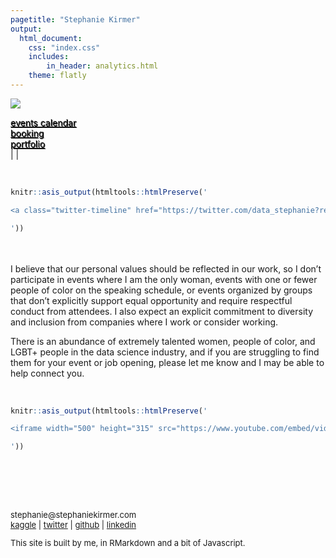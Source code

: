 ```yaml
---
pagetitle: "Stephanie Kirmer"
output: 
  html_document:
    css: "index.css"
    includes:
        in_header: analytics.html
    theme: flatly
---
```



<div class = "header">
<img src="img/widerfront.png">
<div class="mainmenu">
<a href="events.html"  style = 'text-shadow:  1px 1px #000000'>events calendar</a> <BR>
<a href="booking.html" style = 'text-shadow:  1px 1px #000000'>booking</a> <BR>
<a href="projects.html" style = 'text-shadow:  1px 1px #000000'>portfolio</a> <BR>
<a href="http://github.com/skirmer" onclick="gtag('event', 'click', {'event_category' : 'social', 'event_action' : 'outclick', 'event_label' : 'github'});"style = 'text-shadow: 1px 1px #000000'><i class="fab fa-github fa-1x"></i></a>
|  <a href="http://linkedin.com/in/skirmer" onclick="gtag('event', 'click', {'event_category' : 'social', 'event_action' : 'outclick', 'event_label' : 'linkedin'});" style = 'text-shadow: 1px 1px #000000'><i class="fab fa-linkedin fa-1x"></i></a> 
|  <a href="https://medium.com/@s.kirmer" onclick="gtag('event', 'click', {'event_category' : 'social', 'event_action' : 'outclick', 'event_label' : 'medium'});" style = 'text-shadow: 1px 1px #000000'><i class="fab fa-medium fa-1x"></i></a><BR>
</div>

</div>



<BR>
<div class="col-twitter">

```r

knitr::asis_output(htmltools::htmlPreserve('

<a class="twitter-timeline" href="https://twitter.com/data_stephanie?ref_src=twsrc%5Etfw" data-height=500 data-width=400  data-chrome="nofooter">Tweets by data_stephanie</a> <script async src="https://platform.twitter.com/widgets.js" charset="utf-8"></script>

'))

```

</div>

<div class="col-text">

<BR><BR>
I believe that our personal values should be reflected in our work, so I don't participate in events where I am the only woman, events with one or fewer people of color on the speaking schedule, or events organized by groups that don't explicitly support equal opportunity and require respectful conduct from attendees. I also expect an explicit commitment to diversity and inclusion from companies where I work or consider working. 

There is an abundance of extremely talented women, people of color, and LGBT+ people in the data science industry, and if you are struggling to find them for your event or job opening, please let me know and I may be able to help connect you.
</div>

<BR>
<div class="col-ytb">

```r

knitr::asis_output(htmltools::htmlPreserve('

<iframe width="500" height="315" src="https://www.youtube.com/embed/videoseries?list=PLxqXzy1mNUwclPONsSpw4Qa-pakNzpLva" title="YouTube video player" frameborder="0" allow="accelerometer; autoplay; clipboard-write; encrypted-media; gyroscope; picture-in-picture" allowfullscreen></iframe>

'))

```

</div>


<BR>
<div class="col-footer">

<font size = 2>

<BR>
<BR>
<BR>
stephanie@stephaniekirmer.com 
<BR> <a href="http://www.kaggle.com/skirmer" onclick="captureOutboundLink('http://www.kaggle.com/skirmer'); return false;">kaggle</a>  | <a href="https://twitter.com/data_stephanie" onclick="captureOutboundLink('https://twitter.com/data_stephanie'); return false;">twitter</a>  | <a href="http://github.com/skirmer"  onclick="captureOutboundLink('http://github.com/skirmer'); return false;">github</a> | <a href="http://linkedin.com/in/skirmer" onclick="captureOutboundLink('http://linkedin.com/in/skirmer'); return false;">linkedin</a> 

This site is built by me, in RMarkdown and a bit of Javascript.

</div>
